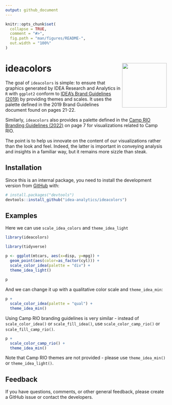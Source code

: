 ```yaml
---
output: github_document
---
```


<!-- README.md is generated from README.Rmd. Please edit that file -->

```r
knitr::opts_chunk$set(
  collapse = TRUE,
  comment = "#>",
  fig.path = "man/figures/README-",
  out.width = "100%"
)
```

# ideacolors <a href='https://idea-analytics.github.io/ideacolors'><img src='man/figures/logo.png' align="right" height="139" /></a>

<!-- badges: start -->
<!-- badges: end -->

The goal of `ideacolors` is simple: to ensure that graphics generated by IDEA Research and Analytics in `R` with `ggplot2` conform to [IDEA's Brand Guidelines (2019)](https://ideapublicschoolsorg.sharepoint.com/:b:/r/sites/MCE/Shared%20Documents/Creative%20Resources,%20Logos,%20and%20Mascots/Brand%20Guidelines/branding_brand_guidelines_10x10_2019.pdf?csf=1&web=1&e=SfZG79) by providing themes and scales. It uses the palette defined in the 2019 Brand Guidelines document found on pages 21-22. 

Similarly, `ideacolors` also provides a palette defined in the [Camp RIO Branding Guidelines (2022)](https://brandfolder.com/ideapublicschools) on page 7 for visualizations related to Camp RIO.

The point is to help us innovate on the content of our visualizations rather than the look and feel. Indeed, the latter is important in conveying analysis and insights in a familiar way, but it remains more sizzle than steak. 

## Installation

Since this is an internal package, you need to install the development version from [GitHub](https://github.com/) with:

``` r
# install.packages("devtools")
devtools::install_github("idea-analytics/ideacolors")
```
## Examples

Here we can use `scale_idea_colors` and `theme_idea_light`

```r
library(ideacolors)

library(tidyverse)

p <- ggplot(mtcars, aes(x=disp, y=mpg)) +
  geom_point(aes(color=as_factor(cyl))) +
  scale_color_idea(palette = "div") +
  theme_idea_light()
  
p
```

And we can change it up with a qualitative color scale and  `theme_idea_min`:

```r
p + 
  scale_color_idea(palette = "qual") +
  theme_idea_min()
```

Using Camp RIO branding guidelines is very similar - instead of `scale_color_idea()` or `scale_fill_idea()`, use `scale_color_camp_rio()` or `scale_fill_camp_rio()`.

```r
p + 
  scale_color_camp_rio() +
  theme_idea_min()
```

Note that Camp RIO themes are not provided - please use `theme_idea_min()` or `theme_idea_light()`.


## Feedback

If you have questions, comments, or other general feedback, please create a GitHub issue or contact the developers.
